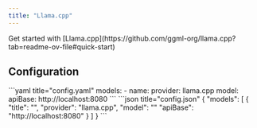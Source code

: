 ```yaml
---
title: "Llama.cpp"
---
```


<Info>
  Get started with [Llama.cpp](https://github.com/ggml-org/llama.cpp?tab=readme-ov-file#quick-start)
</Info>

## Configuration

<Tabs>
    <Tab title="YAML">
    ```yaml title="config.yaml"
    models:
      - name: <MODEL_NAME>
        provider: llama.cpp
        model: <MODEL_ID>
        apiBase: http://localhost:8080
    ```
    </Tab>
    <Tab title="JSON (Deprecated)">
    ```json title="config.json"
    {
      "models": [
        {
          "title": "<MODEL_NAME>",
          "provider": "llama.cpp",
          "model": "<MODEL_ID>"
          "apiBase": "http://localhost:8080"
        }
      ]
    }
    ```
    </Tab>
</Tabs>